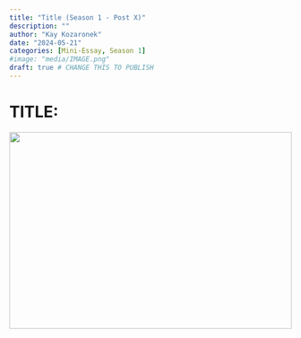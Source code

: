 ```yaml
---
title: "Title (Season 1 - Post X)"
description: ""
author: "Kay Kozaronek"
date: "2024-05-21"
categories: [Mini-Essay, Season 1]
#image: "media/IMAGE.png"
draft: true # CHANGE THIS TO PUBLISH
---
```


# TITLE:

<p>
    <center>
        <img src="media/IMAGE.png"
        width="100%" height="30%">
    </center>
</p>